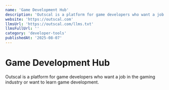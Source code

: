 ```yaml
---
name: 'Game Development Hub'
description: 'Outscal is a platform for game developers who want a job in the gaming industry or want to learn game development.'
website: 'https://outscal.com'
llmsUrl: 'https://outscal.com/llms.txt'
llmsFullUrl: ''
category: 'developer-tools'
publishedAt: '2025-08-07'
---
```


# Game Development Hub

Outscal is a platform for game developers who want a job in the gaming industry or want to learn game development.
